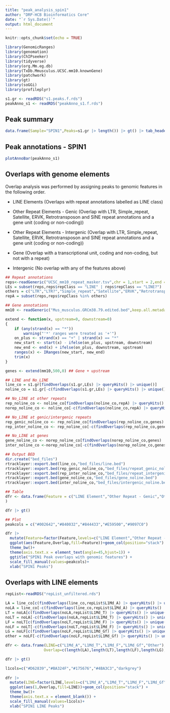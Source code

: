 ```yaml
---
title: "peak_analysis_spin1"
author: "DRP-HCB Bioinformatics Core"
date: "`r Sys.Date()`"
output: html_document
---
```


```r
knitr::opts_chunk$set(echo = TRUE)
```

```r
library(GenomicRanges)
library(genomation)
library(ChIPseeker)
library(tidyverse)
library(org.Mm.eg.db)
library(TxDb.Mmusculus.UCSC.mm10.knownGene)
library(patchwork)
library(gt)
library(soGGi)
library(profileplyr)

s1.gr <- readRDS("s1.peaks.f.rds")
peakAnno_s1 <- readRDS("peakAnno_s1.f.rds")
```

## Peak summary

```r
data.frame(Sample="SPIN1",Peaks=s1.gr |> length()) |> gt() |> tab_header(title = "SPIN1")
```

## Peak annotations - SPIN1

```r
plotAnnoBar(peakAnno_s1)
```

## Overlaps with genome elements

Overlap analysis was performed by assigning peaks to genomic features in the following order.

- LINE Elements (Overlaps with repeat annotations labelled as LINE class)

- Other Repeat Elements - Genic (Overlap with LTR, Simple_repeat, Satellite, ERVK, Retrotransposon and SINE repeat annotations and a gene unit (coding or non-coding))

- Other Repeat Elements - Intergenic (Overlap with LTR, Simple_repeat, Satellite, ERVK, Retrotransposon and SINE repeat annotations and a gene unit (coding or non-coding))

- Gene (Overlap with a transcriptional unit, coding and non-coding, but not with a repeat)

- Intergenic (No overlap with any of the features above)

```r

## Repeat annotations
reps<-readGeneric("UCSC_mm10_repeat_masker.tsv",chr = 1,start = 2,end = 3,strand=4,keep.all.metadata = T,header = T)
LEs = subset(reps,reps$repClass == "LINE" | reps$repClass == "LINE?")
others = c("LTR","LTR?","Simple_repeat","Satellite","ERVK","Retrotransposon")
repA = subset(reps,reps$repClass %in% others)

## Gene annotations
mm10 <- readGeneric("Mus_musculus.GRCm38.79.edited.bed",keep.all.metadata = T,strand = 6,meta.cols = c("name"=4,"geneID"=5,"biotype"=7))

extend <- function(x, upstream=0, downstream=0)     
{
    if (any(strand(x) == "*"))
        warning("'*' ranges were treated as '+'")
    on_plus <- strand(x) == "+" | strand(x) == "*"
    new_start <- start(x) - ifelse(on_plus, upstream, downstream)
    new_end <- end(x) + ifelse(on_plus, downstream, upstream)
    ranges(x) <- IRanges(new_start, new_end)
    trim(x)
}

genes <- extend(mm10,500,0) ## Gene + upstream

## LINE and No_LINE
line_co = s1.gr[findOverlaps(s1.gr,LEs) |> queryHits() |> unique()]
noline_co = s1.gr[-c(findOverlaps(s1.gr,LEs) |> queryHits() |> unique())]

## No_LINE at other repeats
rep_noline_co <- noline_co[findOverlaps(noline_co,repA) |> queryHits() |> unique()]
norep_noline_co <- noline_co[-c(findOverlaps(noline_co,repA) |> queryHits() |> unique())]

## No_LINE at genic/intergenic repeats
rep_genic_noline_co <- rep_noline_co[findOverlaps(rep_noline_co,genes) |> queryHits() |> unique()]
rep_inter_noline_co <- rep_noline_co[-c(findOverlaps(rep_noline_co,genes) |> queryHits() |> unique())]

## No_LINE at genes
gene_noline_co <- norep_noline_co[findOverlaps(norep_noline_co,genes) |> queryHits() |> unique()]
inter_noline_co <-norep_noline_co[-c(findOverlaps(norep_noline_co,genes) |> queryHits() |> unique())]

## Output BED
dir.create("bed_files")
rtracklayer::export.bed(line_co,"bed_files/line.bed")
rtracklayer::export.bed(rep_genic_noline_co,"bed_files/repeat_genic_noline.bed")
rtracklayer::export.bed(rep_inter_noline_co,"bed_files/repeat_intergenic_noline.bed")
rtracklayer::export.bed(gene_noline_co,"bed_files/gene_noline.bed")
rtracklayer::export.bed(inter_noline_co,"bed_files/intergenic_noline.bed")

## Table
dfr <- data.frame(Feature = c("LINE Element","Other Repeat - Genic","Other Repeat - Intergenic", "Gene","Intergenic"), Overlap = c(length(line_co),length(rep_genic_noline_co),length(rep_inter_noline_co),length(gene_noline_co),                              length(inter_noline_co))
)

dfr |> gt()

## Plot
peakcols = c("#002642","#840032","#844433","#E59500","#9097C0")

dfr |> 
  mutate(Feature=factor(Feature,levels=c("LINE Element","Other Repeat - Genic","Other Repeat - Intergenic","Gene","Intergenic"))) |>
  ggplot(aes(Feature,Overlap,fill=Feature))+geom_col(position="stack") +
  theme_bw()+
  theme(axis.text.x = element_text(angle=45,hjust=1)) +
  ggtitle("SPIN1 Peak overlaps with genomic features") +
  scale_fill_manual(values=peakcols)+
  xlab("SPIN1 Peaks")

```
## Overlaps with LINE elements

```r

repList<-readRDS("repList_unfiltered.rds")

LA = line_co[c(findOverlaps(line_co,repList$L1Md_A) |> queryHits() |> unique())]
noLA = line_co[-c(findOverlaps(line_co,repList$L1Md_A) |> queryHits() |> unique())]
LT = noLA[c(findOverlaps(noLA,repList$L1Md_T) |> queryHits() |> unique())]
noLT = noLA[-c(findOverlaps(noLA,repList$L1Md_T) |> queryHits() |> unique())]
LF = noLT[c(findOverlaps(noLT,repList$L1Md_F) |> queryHits() |> unique())]
noLF = noLT[-c(findOverlaps(noLT,repList$L1Md_F) |> queryHits() |> unique())]
LG = noLF[c(findOverlaps(noLF,repList$L1Md_Gf) |> queryHits() |> unique())]
other = noLF[-c(findOverlaps(noLF,repList$L1Md_Gf) |> queryHits() |> unique())]

dfr <- data.frame(LINE=c("L1Md_A","L1Md_T","L1Md_F","L1Md_Gf","Other"),
                 Overlap=c(length(LA),length(LT),length(LF),length(LG),length(other)))

dfr |> gt()

l1cols=c("#D62839","#BA324F","#175676","#4BA3C3","darkgrey")
    
dfr |> 
  mutate(LINE=factor(LINE,levels=c("L1Md_A","L1Md_T","L1Md_F","L1Md_Gf","Other"))) |>
  ggplot(aes(1,Overlap,fill=LINE))+geom_col(position="stack") +
  theme_bw()+
  theme(axis.text.x = element_blank()) +
  scale_fill_manual(values=l1cols)+
  xlab("SPIN1 LINE Peaks")

```
